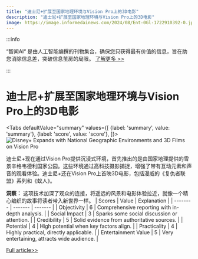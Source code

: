 ```yaml
---
title: "迪士尼+扩展至国家地理环境与Vision Pro上的3D电影"
description: "迪士尼+扩展至国家地理环境与Vision Pro上的3D电影"
image: https://image.informedainews.com/2024/08/Ent-0Gl-1722910392-0.jpg
---
```



:::info

“智闻AI“ 是由人工智能编撰的刊物集合，确保您只获得最有价值的信息，旨在助您消除信息差，突破信息茧房的局限。  [了解更多 >>](/)

:::

# 迪士尼+扩展至国家地理环境与Vision Pro上的3D电影


<Tabs
	defaultValue="summary"
	values={[
	{label: 'summary', value: 'summary'},
	{label: 'score', value: 'score'},
]}>
<TabItem value="summary">
<img
  src="https://image.informedainews.com/2024/08/Ent-0Gl-1722910392-0.jpg"
  alt="Disney+ Expands with National Geographic Environments and 3D Films on Vision Pro"
/>



迪士尼+现在通过Vision Pro提供沉浸式环境，首先推出的是由国家地理提供的雪景辛格韦德利国家公园。这些环境通过高科技摄影捕捉，增强了带有互动元素和声音的观看体验。迪士尼+还在Vision Pro上首映3D电影，包括漫威的《复仇者联盟》系列和《蚁人》。

**洞察：** 这项技术加深了观众的连接，将遥远的风景和电影体验拉近，就像一个精心编织的故事将读者带入新世界一样。
</TabItem>
<TabItem value="score">
	| Scores     | Value   | Explanation |
	| -------- | ------- | ------- |
	| Objectivity  | 6    | Comprehensive reporting with in-depth analysis.    |
	| Social Impact | 3     | Sparks some social discussion or attention.    |
	| Credibility    | 5    | Solid evidence from authoritative sources.    |
	| Potential    | 4    | High potential when key factors align.    |
	| Practicality    | 4    | Highly practical, directly applicable.    |
	| Entertainment Value    | 5    | Very entertaining, attracts wide audience.    |
</TabItem>
</Tabs>

[Full article>>](https://www.cnbeta.com.tw/articles/movie/1441102.htm)
